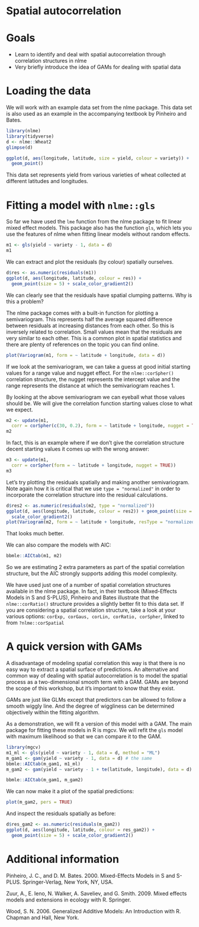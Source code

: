 # Spatial autocorrelation 

# Goals

- Learn to identify and deal with spatial autocorrelation through correlation structures in nlme
- Very briefly introduce the idea of GAMs for dealing with spatial data

# Loading the data 

We will work with an example data set from the nlme package. This data set is also used as an example in the accompanying textbook by Pinheiro and Bates.

```r
library(nlme)
library(tidyverse)
d <- nlme::Wheat2
glimpse(d)
```

```r
ggplot(d, aes(longitude, latitude, size = yield, colour = variety)) + 
  geom_point()
```

This data set represents yield from various varieties of wheat collected at different latitudes and longitudes.

# Fitting a model with `nlme::gls`

So far we have used the `lme` function from the nlme package to fit linear mixed effect models. This package also has the function `gls`, which lets you use the features of nlme when fitting linear models without random effects.

```r
m1 <- gls(yield ~ variety - 1, data = d)
m1
```

We can extract and plot the residuals (by colour) spatially ourselves. 

```r
d$res <- as.numeric(residuals(m1))
ggplot(d, aes(longitude, latitude, colour = res)) + 
  geom_point(size = 5) + scale_color_gradient2()
```

We can clearly see that the residuals have spatial clumping patterns. Why is this a problem?

The nlme package comes with a built-in function for plotting a semivariogram. This represents half the average squared difference between residuals at increasing distances from each other. So this is inversely related to correlation. Small values mean that the residuals are very similar to each other. This is a common plot in spatial statistics and there are plenty of references on the topic you can find online. 

```r
plot(Variogram(m1, form = ~ latitude + longitude, data = d))
```

If we look at the semivariogram, we can take a guess at good initial starting values for a range value and nugget effect. For the `nlme::corSpher()` correlation structure, the nugget represents the intercept value and the range represents the distance at which the semivariogram reaches 1.

By looking at the above semivariogram we can eyeball what those values should be. We will give the correlation function starting values close to what we
expect. 

```r
m2 <- update(m1, 
  corr = corSpher(c(30, 0.2), form = ~ latitude + longitude, nugget = TRUE))
m2
```

In fact, this is an example where if we don't give the correlation structure decent starting values it comes up with the wrong answer:

```r
m3 <- update(m1, 
  corr = corSpher(form = ~ latitude + longitude, nugget = TRUE))
m3
```

Let's try plotting the residuals spatially and making another semivariogram. Note again how it is critical that we use `type = "normalized"` in order to incorporate the correlation structure into the residual calculations. 

```r
d$res2 <- as.numeric(residuals(m2, type = "normalized"))
ggplot(d, aes(longitude, latitude, colour = res2)) + geom_point(size = 5) +
  scale_color_gradient2()
plot(Variogram(m2, form = ~ latitude + longitude, resType = "normalized", data = d))
```

That looks much better. 

We can also compare the models with AIC:

```r
bbmle::AICtab(m1, m2)
```

So we are estimating 2 extra parameters as part of the spatial correlation structure, but the AIC strongly supports adding this model complexity. 

We have used just one of a number of spatial correlation structures available in the nlme package. In fact, in their textbook (Mixed-Effects Models in S and S-PLUS), Pinheiro and Bates illustrate that the `nlme::corRatio()` structure provides a slightly better fit to this data set. If you are considering a spatial correlation structure, take a look at your various options: `corExp, corGaus, corLin, corRatio, corSpher`, linked to from `?nlme::corSpatial`

# A quick version with GAMs

A disadvantage of modeling spatial correlation this way is that there is no easy way to extract a spatial surface of predictions. An alternative and common way of dealing with spatial autocorrelation is to model the spatial process as a two-dimensional smooth term with a GAM. GAMs are beyond the scope of this workshop, but it's important to know that they exist.

GAMs are just like GLMs except that predictors can be allowed to follow a smooth wiggly line. And the degree of wiggliness can be determined objectively within the fitting algorithm.

As a demonstration, we will fit a version of this model with a GAM. The main package for fitting these models in R is mgcv. We will refit the `gls` model with maximum likelihood so that we can compare it to the GAM.

```r
library(mgcv)
m1_ml <- gls(yield ~ variety - 1, data = d, method = "ML")
m_gam1 <- gam(yield ~ variety - 1, data = d) # the same
bbmle::AICtab(m_gam1, m1_ml)
m_gam2 <- gam(yield ~ variety - 1 + te(latitude, longitude), data = d)

bbmle::AICtab(m_gam1, m_gam2)
```

We can now make it a plot of the spatial predictions:

```r
plot(m_gam2, pers = TRUE)
```

And inspect the residuals spatially as before:

```r
d$res_gam2 <- as.numeric(residuals(m_gam2))
ggplot(d, aes(longitude, latitude, colour = res_gam2)) + 
  geom_point(size = 5) + scale_color_gradient2()
```

# Additional information 

Pinheiro, J. C., and D. M. Bates. 2000. Mixed-Effects Models in S and S-PLUS. Springer-Verlag, New York, NY, USA.

Zuur, A., E. Ieno, N. Walker, A. Saveliev, and G. Smith. 2009. Mixed effects models and extensions in ecology with R. Springer.

Wood, S. N. 2006. Generalized Additive Models: An Introduction with R. Chapman and Hall, New York.

